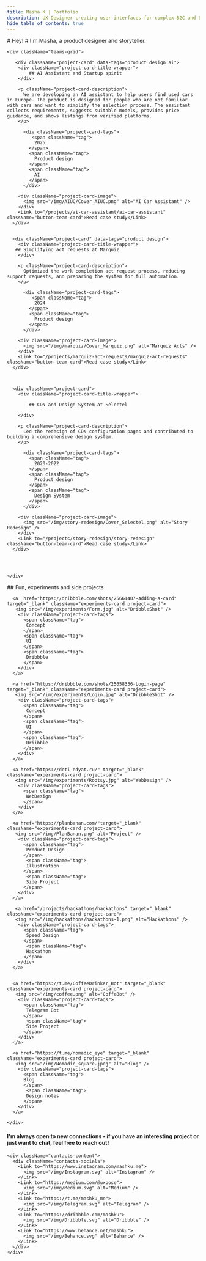 ```yaml
---
title: Masha K | Portfolio
description: UX Designer creating user interfaces for complex B2C and B2B products in AI, CloudTech, E-com and MarTech
hide_table_of_contents: true
---
```




<div className="container body">
  <section className="section" >
    <div className="bio"> 
      # Hey! 
      # I'm Masha, a <span> product designer </span> and <span>storyteller</span>.
    </div>
  </section>

  <section className="section">

    <div className="teams-grid">
     
       <div className="project-card" data-tags="product design ai">
        <div className="project-card-title-wrapper">
            ## AI Assistant and Startup spirit
        </div>
  
        <p className="project-card-description">
          We are developing an AI assistant to help users find used cars in Europe. The product is designed for people who are not familiar with cars and want to simplify the selection process. The assistant collects requirements, suggests suitable models, provides price guidance, and shows listings from verified platforms.
        </p>
         
          <div className="project-card-tags">
             <span className="tag">
              2025
            </span>
            <span className="tag">
              Product design
            </span>
            <span className="tag">
              AI
            </span>
          </div>
   
        <div className="project-card-image">
          <img src="/img/AIUC/Cover_AIUC.png" alt="AI Car Assistant" />
        </div>
        <Link to="/projects/ai-car-assistant/ai-car-assistant" className="button-team-card">Read case study</Link>
      </div>
      
     
      <div className="project-card" data-tags="product design">
        <div className="project-card-title-wrapper">
       ## Simplifying act requests at Marquiz
        </div>
      
        <p className="project-card-description">
          Optimized the work completion act request process, reducing support requests, and preparing the system for full automation.
        </p>
       
          <div className="project-card-tags">
             <span className="tag">
              2024
            </span>
            <span className="tag">
              Product design
            </span>
          </div>

        <div className="project-card-image">
          <img src="/img/marquiz/Cover_Marquiz.png" alt="Marquiz Acts" />
        </div>
        <Link to="/projects/marquiz-act-requests/marquiz-act-requests" className="button-team-card">Read case study</Link>
      </div>

    

      <div className="project-card">
        <div className="project-card-title-wrapper">

            ## CDN and Design System at Selectel
 
        </div>
    
        <p className="project-card-description">
          Led the redesign of CDN configuration pages and contributed to building a comprehensive design system. 
        </p>
      
          <div className="project-card-tags">
            <span className="tag">
              2020-2022
            </span>
            <span className="tag">
              Product design
            </span>
            <span className="tag">
              Design System
            </span>
          </div>

        <div className="project-card-image">
          <img src="/img/story-redesign/Cover_Selectel.png" alt="Story Redesign" />
        </div>
        <Link to="/projects/story-redesign/story-redesign" className="button-team-card">Read case study</Link>
      </div>

     

     
    </div>
  </section>


  <section className="section">
     ## Fun, experiments and side projects
    <div className="experiments-grid projects-grid">
   
     
      <a  href="https://dribbble.com/shots/25661407-Adding-a-card" target="_blank" className="experiments-card project-card">
       <img src="/img/experiments/Form.jpg" alt="DribbleShot" />
        <div className="project-card-tags">
          <span className="tag">
           Concept
          </span>
          <span className="tag">
           UI
          </span>
          <span className="tag">
           Dribbble
          </span>
        </div>  
      </a>

      <a href="https://dribbble.com/shots/25658336-Login-page" target="_blank" className="experiments-card project-card">
       <img src="/img/experiments/Login.jpg" alt="DribbleShot" />
        <div className="project-card-tags">
          <span className="tag">
           Concept
          </span>
          <span className="tag">
           UI
          </span>
          <span className="tag">
           Driibble
          </span>
        </div>  
      </a>

      <a href="https://deti-edyat.ru/" target="_blank" className="experiments-card project-card">
       <img src="/img/experiments/Rootsy.jpg" alt="WebDesign" />
        <div className="project-card-tags">
          <span className="tag">
           WebDesign
          </span>  
        </div>  
      </a>

      <a href="https://planbanan.com/"target="_blank" className="experiments-card project-card">
       <img src="/img/PlanBanan.png" alt="Project" />
        <div className="project-card-tags">
          <span className="tag">
           Product Design
          </span>  
           <span className="tag">
           Illustration
          </span>  
           <span className="tag">
           Side Project
          </span>  
        </div>  
      </a>

       <a href="/projects/hackathons/hackathons" target="_blank" className="experiments-card project-card">
       <img src="/img/hackathons/hackathons-1.png" alt="Hackathons" />
        <div className="project-card-tags">
          <span className="tag">
           Speed Design
          </span>  
           <span className="tag">
           Hackathon
          </span>   
        </div>  
      </a>


      <a href="https://t.me/CoffeeDrinker_Bot" target="_blank" className="experiments-card project-card">
       <img src="/img/coffee.png" alt="CoffeBot" />
        <div className="project-card-tags">
          <span className="tag">
           Telegram Bot
          </span>  
           <span className="tag">
           Side Project
          </span>   
        </div>  
      </a>

      <a href="https://t.me/nomadic_eye" target="_blank" className="experiments-card project-card">
       <img src="/img/Nomadic_square.jpeg" alt="Blog" />
        <div className="project-card-tags">
          <span className="tag">
          Blog
          </span>  
           <span className="tag">
           Design notes
          </span>   
        </div>  
      </a>

    </div>
  </section>

  <section className="section contacts">
    <h4 className="contacts-description">
      I'm always open to new connections - if you have an interesting project or just want to chat, feel free to reach out!
    </h4>

    <div className="contacts-content">
      <div className="contacts-socials">
        <Link to="https://www.instagram.com/mashku.me">
          <img src="/img/Instagram.svg" alt="Instagram" />
        </Link>
        <Link to="https://medium.com/@uxoose">
          <img src="/img/Medium.svg" alt="Medium" />
        </Link>
        <Link to="https://t.me/mashku_me">
          <img src="/img/Telegram.svg" alt="Telegram" />
        </Link>
        <Link to="https://dribbble.com/mashku">
          <img src="/img/Dribbble.svg" alt="Dribbble" />
        </Link>
        <Link to="https://www.behance.net/mashku">
          <img src="/img/Behance.svg" alt="Behance" />
        </Link>
      </div>
    </div>
  </section>
</div>